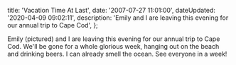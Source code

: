 


  title: 'Vacation Time At Last',
  date: '2007-07-27 11:01:00',
  dateUpdated: '2020-04-09 09:02:11',
  description:
    'Emily and I are leaving this evening for our annual trip to Cape Cod',
};

<ClientImage src={Pict} alt="Emily At Cape Cod" />

Emily (pictured) and I are leaving this evening for our annual trip to Cape Cod. We'll be gone for a whole glorious week, hanging out on the beach and drinking beers. I can already smell the ocean. See everyone in a week!
